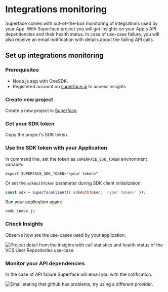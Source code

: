# Integrations monitoring

Superface comes with out-of-the-box monitoring of integrations used by your App. With Superface project you will get insights on your App's API dependencies and their health status. In case of use-case failure, you will also receive an email notification with details about the failing API calls.

## Set up integrations monitoring

### Prerequisites

- Node.js app with OneSDK.
- Registered account on [superface.ai](https://superface.ai/) to access insights

<div class="count-steps-h3">

### Create new project

Create a new project in [Superface](/insights).

<!-- TODO: screenshot -->

### Get your SDK token

Copy the project's SDK token.

### Use the SDK token with your Application

In command line, set the token as `SUPERFACE_SDK_TOKEN` environment variable:

```shell
export SUPERFACE_SDK_TOKEN="<your token>"
```

Or set the `sdkAuthToken` parameter during SDK client initialization:

```javascript
const sdk = SuperfaceClient({ sdkAuthToken: '<your token>' });
```

Run your application again:

```shell
node index.js
```

### Check Insights

Observe how are the use-cases used by your application.

![Project detail from the insights with call statistics and health status of the VCS User Repositories use-case.](../../assets/integrations-monitoring-dashboard.png)

### Monitor your API dependencies

In the case of API failure Superface will email you with the notification.

![Email stating that github has problems, try using a different provider.](../../assets/integrations-monitoring-email.png)

</div>

<!-- TODO: Publish other topics first

## Next steps

This covers basic usage of the Superface and OneSDK. Start using Superface capabilities with your existing apps or check out the following topics.

### Install other capabilities

Lorem ipsum.

### Configure additional providers

Lorem ipsum.

### Setup failover

Lorem ipsum.

### Add custom capabilities

If you need a use case which is not available in the catalog, see [How to create a use case](./how-to-create.md) guide to make a custom use case from scratch.

-->
